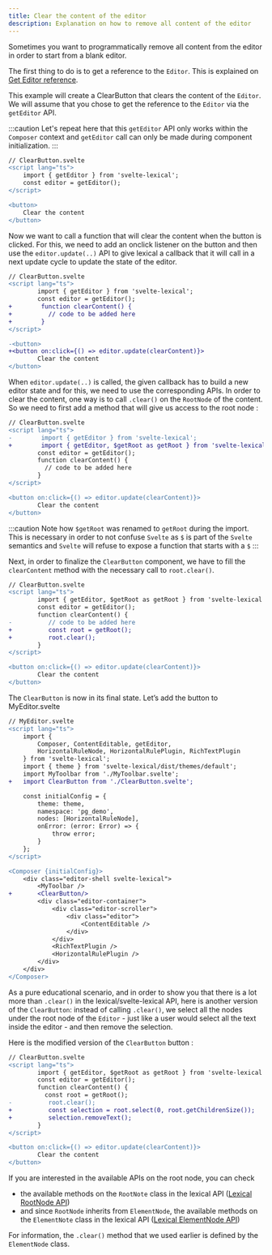 ```yaml
---
title: Clear the content of the editor
description: Explanation on how to remove all content of the editor
---
```


Sometimes you want to programmatically remove all content from the editor in order to start from a blank editor.

The first thing to do is to get a reference to the `Editor`. This is explained on [Get Editor reference](get-reference-to-editor).

This example will create a ClearButton that clears the content of the `Editor`. We will assume that you chose to get the reference to the `Editor` via the `getEditor` API.

:::caution
Let's repeat here that this `getEditor` API only works within the `Composer` context and `getEditor` call can only be made during component initialization.
:::

``` diff lang="svelte"
// ClearButton.svelte
<script lang="ts">
	import { getEditor } from 'svelte-lexical';
	const editor = getEditor();
</script>

<button>
	Clear the content
</button>
```

Now we want to call a function that will clear the content when the button is clicked. For this, we need to add an onclick listener on the button and then use the `editor.update(..)` API to give lexical a callback that it will call in a next update cycle to update the state of the editor.

``` diff lang="svelte"
// ClearButton.svelte
<script lang="ts">
        import { getEditor } from 'svelte-lexical';
        const editor = getEditor();
+        function clearContent() {
+          // code to be added here
+        }
</script>

-<button>
+<button on:click={() => editor.update(clearContent)}>
        Clear the content
</button>
```

When `editor.update(..)` is called, the given callback has to build a new editor state and for this, we need to use the corresponding APIs.
In order to clear the content, one way is to call `.clear()` on the `RootNode` of the content. So we need to first add a method that will give us access to the root node :

``` diff lang="svelte"
// ClearButton.svelte
<script lang="ts">
-        import { getEditor } from 'svelte-lexical';
+        import { getEditor, $getRoot as getRoot } from 'svelte-lexical';
        const editor = getEditor();
        function clearContent() {
          // code to be added here
        }
</script>

<button on:click={() => editor.update(clearContent)}>
        Clear the content
</button>
```

:::caution
Note how `$getRoot` was renamed to `getRoot` during the import. This is necessary in order to not confuse `Svelte` as `$` is part of the `Svelte` semantics and `Svelte` will refuse to expose a function that starts with a `$`
:::

Next, in order to finalize the `ClearButton` component, we have to fill the `clearContent` method with the necessary call to `root.clear()`.

``` diff lang="svelte"
// ClearButton.svelte
<script lang="ts">
        import { getEditor, $getRoot as getRoot } from 'svelte-lexical';
        const editor = getEditor();
        function clearContent() {
-          // code to be added here
+          const root = getRoot();
+          root.clear();
        }
</script>

<button on:click={() => editor.update(clearContent)}>
        Clear the content
</button>
```

The `ClearButton` is now in its final state. Let’s add the button to MyEditor.svelte

``` diff lang="svelte"
// MyEditor.svelte
<script lang="ts">
	import {
		Composer, ContentEditable, getEditor,
		HorizontalRuleNode, HorizontalRulePlugin, RichTextPlugin
	} from 'svelte-lexical';
	import { theme } from 'svelte-lexical/dist/themes/default';
	import MyToolbar from './MyToolbar.svelte';
+	import ClearButton from './ClearButton.svelte';

	const initialConfig = {
		theme: theme,
		namespace: 'pg_demo',
		nodes: [HorizontalRuleNode],
		onError: (error: Error) => {
			throw error;
		}
	};
</script>

<Composer {initialConfig}>
	<div class="editor-shell svelte-lexical">
		<MyToolbar />
+		<ClearButton/>
		<div class="editor-container">
			<div class="editor-scroller">
				<div class="editor">
					<ContentEditable />
				</div>
			</div>
			<RichTextPlugin />
			<HorizontalRulePlugin />
		</div>
	</div>
</Composer>
```


As a pure educational scenario, and in order to show you that there is a lot more than `.clear()` in the lexical/svelte-lexical API, here is another version of the `ClearButton`: instead of calling `.clear()`, we select all the nodes under the root node of the `Editor` - just like a user would select all the text inside the editor - and then remove the selection.

Here is the modified version of the `ClearButton` button :

``` diff lang="svelte"
// ClearButton.svelte
<script lang="ts">
        import { getEditor, $getRoot as getRoot } from 'svelte-lexical';
        const editor = getEditor();
        function clearContent() {
          const root = getRoot();
-          root.clear();
+          const selection = root.select(0, root.getChildrenSize());
+          selection.removeText();
        }
</script>

<button on:click={() => editor.update(clearContent)}>
        Clear the content
</button>
```


If you are interested in the available APIs on the root node, you can check
- the available methods on the `RootNote` class in the lexical API ([Lexical RootNode API](https://lexical.dev/docs/api/classes/lexical.RootNode))
- and since `RootNode` inherits from `ElementNode`, the available methods on the `ElementNote` class in the lexical API ([Lexical ElementNode API](https://lexical.dev/docs/api/classes/lexical.ElementNode))

For information, the `.clear()` method that we used earlier is defined by the `ElementNode` class.
